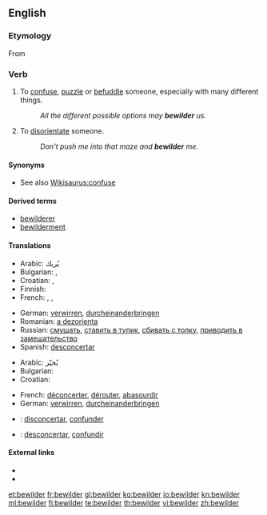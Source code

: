 ==English==

===Etymology===
From {{prefix|be|wilder}}

===Verb===
{{en-verb}}

# {{transitive}} To [[confuse]], [[puzzle]] or [[befuddle]] someone, especially with many different things.
#: ''All the different possible options may '''bewilder''' us.''
# {{transitive}} To [[disorientate]] someone.
#: ''Don't push me into that maze and '''bewilder''' me.''

====Synonyms====
* See also [[Wikisaurus:confuse]]

====Derived terms====
* [[bewilderer]]
* [[bewilderment]]

====Translations====
{{trans-top|confuse}}
* Arabic: يُربك
* Bulgarian: {{t|bg|смущавам}},  {{t|bg|озадачавам}}
* Croatian: {{t|hr|zbuniti|alt=zbúniti}}, {{t-|hr|smesti|alt=smȅsti}}
* Finnish: {{t+|fi|hämmentää}}
* French: {{t+|fr|déconcerter}}, {{t+|fr|dérouter}}, {{t+|fr|abasourdir}}
{{trans-mid}}
* German: [[verwirren]], [[durcheinanderbringen]]
* Romanian: [[a dezorienta]]
* Russian: [[смущать]], [[ставить в тупик]], [[сбивать с толку]], [[приводить в замешательство]]
* Spanish: [[desconcertar]]
{{trans-bottom}}

{{trans-top|disorientate}}
* Arabic: يُحيّر
* Bulgarian: {{t|bg|обърквам}}
* Croatian: {{t|hr|dezorijentirati|alt=dezorijentírati}}
{{trans-mid}}
* French: [[déconcerter]], [[dérouter]], [[abasourdir]]
* German: [[verwirren]], [[durcheinanderbringen]]
{{trans-bottom}}

{{checktrans-top}}
* {{ttbc|Interlingua}}: [[disconcertar]], [[confunder]]
* {{ttbc|Spanish}}: [[desconcertar]], [[confundir]]
{{trans-bottom}}

====External links====
* {{R:Webster 1913}}
* {{R:Century 1911}}

[[et:bewilder]]
[[fr:bewilder]]
[[gl:bewilder]]
[[ko:bewilder]]
[[io:bewilder]]
[[kn:bewilder]]
[[ml:bewilder]]
[[fi:bewilder]]
[[te:bewilder]]
[[th:bewilder]]
[[vi:bewilder]]
[[zh:bewilder]]